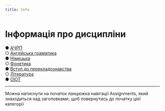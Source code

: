 ```yaml
---
title: Info
---
```



# Інформація про дисципліни

● [АЧРП](./arsp) \
○ [Англійська граматика](./engr) \
● [Німецька](./german) \
○ [Фонетика](./phonetics) \
● [Вступ до перекладознавства](./vdp) \
○ [Література](./literature) \
● [ОІОТ](./oiot)

---

<Callout type="info">Можна натиснути на початок ланцюжка навігації Assignments, який знаходиться над заголовками, щоб повернутись до початку цієї категорії</Callout>
